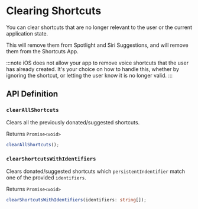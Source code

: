 
# Clearing Shortcuts

You can clear shortcuts that are no longer relevant to the user or the current application state.

This will remove them from Spotlight and Siri Suggestions, and will remove them from the Shortcuts App.

:::note
iOS does not allow your app to remove voice shortcuts that the user has already created. It's your choice on how to handle this, whether by ignoring the shortcut, or letting the user know it is no longer valid.
:::

## API Definition

### `clearAllShortcuts`

Clears all the previously donated/suggested shortcuts.

Returns `Promise<void>`

<CanThrowWarning version={12} />

```typescript
clearAllShortcuts();
```

### `clearShortcutsWithIdentifiers`

Clears donated/suggested shortcuts which `persistentIndentifier` match one of the provided `identifiers`.

Returns `Promise<void>`

<CanThrowWarning version={12} />

```typescript
clearShortcutsWithIdentifiers(identifiers: string[]);
```
